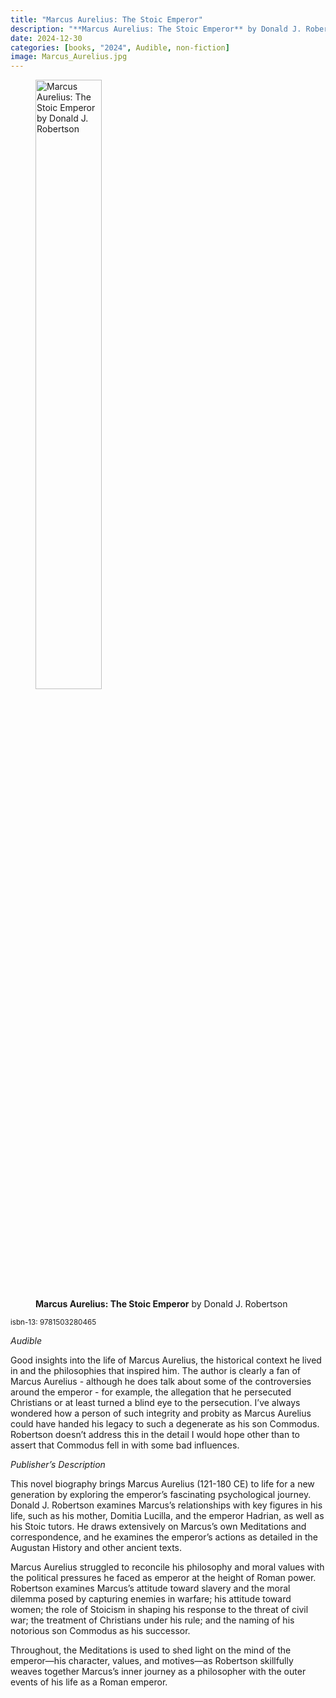 ```yaml
---
title: "Marcus Aurelius: The Stoic Emperor"
description: "**Marcus Aurelius: The Stoic Emperor** by Donald J. Robertson"
date: 2024-12-30
categories: [books, "2024", Audible, non-fiction]
image: Marcus_Aurelius.jpg
---
```

![**Marcus Aurelius: The Stoic Emperor** by Donald J. Robertson](Marcus_Aurelius.jpg){fig-align="left" width=50%}

<sup>isbn-13: 9781503280465</sup>

*Audible*

Good insights into the life of Marcus Aurelius, the historical context he lived in and the philosophies
that inspired him. The author is clearly a fan of Marcus Aurelius - although he does talk about some of the 
controversies around the emperor - for example, the allegation that he persecuted Christians or at least
turned a blind eye to the persecution. I've always wondered how a person of such integrity and probity
as Marcus Aurelius could have handed his legacy to such a degenerate as his son Commodus. Robertson
doesn't address this in the detail I would hope other than to assert that Commodus fell in with some 
bad influences.

*Publisher's Description*

This novel biography brings Marcus Aurelius (121-180 CE) to life for a new generation by exploring the emperor’s fascinating psychological journey. Donald J. Robertson examines Marcus’s relationships with key figures in his life, such as his mother, Domitia Lucilla, and the emperor Hadrian, as well as his Stoic tutors. He draws extensively on Marcus’s own Meditations and correspondence, and he examines the emperor’s actions as detailed in the Augustan History and other ancient texts.

Marcus Aurelius struggled to reconcile his philosophy and moral values with the political pressures he faced as emperor at the height of Roman power. Robertson examines Marcus’s attitude toward slavery and the moral dilemma posed by capturing enemies in warfare; his attitude toward women; the role of Stoicism in shaping his response to the threat of civil war; the treatment of Christians under his rule; and the naming of his notorious son Commodus as his successor.

Throughout, the Meditations is used to shed light on the mind of the emperor—his character, values, and motives—as Robertson skillfully weaves together Marcus’s inner journey as a philosopher with the outer events of his life as a Roman emperor.